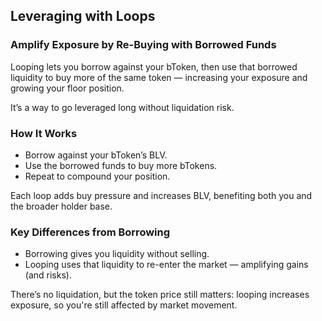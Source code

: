 ## Leveraging with Loops


### Amplify Exposure by Re-Buying with Borrowed Funds

Looping lets you borrow against your bToken, then use that borrowed liquidity to buy more of the same 
token — increasing your exposure and growing your floor position.

It’s a way to go leveraged long without liquidation risk.


### How It Works
- Borrow against your bToken’s BLV.
- Use the borrowed funds to buy more bTokens.
- Repeat to compound your position.

Each loop adds buy pressure and increases BLV, benefiting both you and the broader holder base.


### Key Differences from Borrowing
- Borrowing gives you liquidity without selling.
- Looping uses that liquidity to re-enter the market — amplifying gains (and risks).


There’s no liquidation, but the token price still matters: looping increases exposure, so you're still 
affected by market movement.
